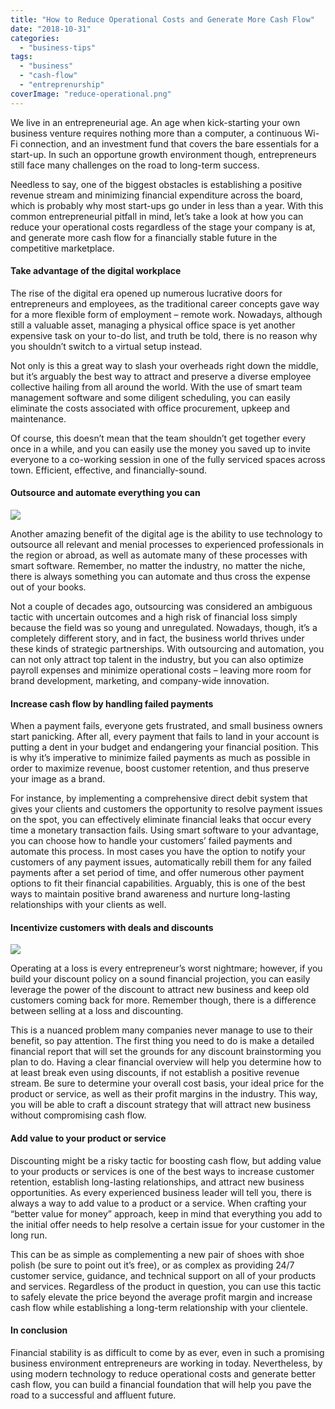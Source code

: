 ```yaml
---
title: "How to Reduce Operational Costs and Generate More Cash Flow"
date: "2018-10-31"
categories: 
  - "business-tips"
tags: 
  - "business"
  - "cash-flow"
  - "entreprenurship"
coverImage: "reduce-operational.png"
---
```


We live in an entrepreneurial age. An age when kick-starting your own business venture requires nothing more than a computer, a continuous Wi-Fi connection, and an investment fund that covers the bare essentials for a start-up. In such an opportune growth environment though, entrepreneurs still face many challenges on the road to long-term success.

Needless to say, one of the biggest obstacles is establishing a positive revenue stream and minimizing financial expenditure across the board, which is probably why most start-ups go under in less than a year. With this common entrepreneurial pitfall in mind, let’s take a look at how you can reduce your operational costs regardless of the stage your company is at, and generate more cash flow for a financially stable future in the competitive marketplace.

#### Take advantage of the digital workplace

The rise of the digital era opened up numerous lucrative doors for entrepreneurs and employees, as the traditional career concepts gave way for a more flexible form of employment – remote work. Nowadays, although still a valuable asset, managing a physical office space is yet another expensive task on your to-do list, and truth be told, there is no reason why you shouldn’t switch to a virtual setup instead.

Not only is this a great way to slash your overheads right down the middle, but it’s arguably the best way to attract and preserve a diverse employee collective hailing from all around the world. With the use of smart team management software and some diligent scheduling, you can easily eliminate the costs associated with office procurement, upkeep and maintenance.

Of course, this doesn’t mean that the team shouldn’t get together every once in a while, and you can easily use the money you saved up to invite everyone to a co-working session in one of the fully serviced spaces across town. Efficient, effective, and financially-sound.

#### Outsource and automate everything you can

![](images/ExW91ys.jpg)

Another amazing benefit of the digital age is the ability to use technology to outsource all relevant and menial processes to experienced professionals in the region or abroad, as well as automate many of these processes with smart software. Remember, no matter the industry, no matter the niche, there is always something you can automate and thus cross the expense out of your books.

Not a couple of decades ago, outsourcing was considered an ambiguous tactic with uncertain outcomes and a high risk of financial loss simply because the field was so young and unregulated. Nowadays, though, it’s a completely different story, and in fact, the business world thrives under these kinds of strategic partnerships. With outsourcing and automation, you can not only attract top talent in the industry, but you can also optimize payroll expenses and minimize operational costs – leaving more room for brand development, marketing, and company-wide innovation.

#### Increase cash flow by handling failed payments

When a payment fails, everyone gets frustrated, and small business owners start panicking. After all, every payment that fails to land in your account is putting a dent in your budget and endangering your financial position. This is why it’s imperative to minimize failed payments as much as possible in order to maximize revenue, boost customer retention, and thus preserve your image as a brand.

For instance, by implementing a comprehensive direct debit system that gives your clients and customers the opportunity to resolve payment issues on the spot, you can effectively eliminate financial leaks that occur every time a monetary transaction fails. Using smart software to your advantage, you can choose how to handle your customers’ failed payments and automate this process. In most cases you have the option to notify your customers of any payment issues, automatically rebill them for any failed payments after a set period of time, and offer numerous other payment options to fit their financial capabilities. Arguably, this is one of the best ways to maintain positive brand awareness and nurture long-lasting relationships with your clients as well.

#### Incentivize customers with deals and discounts

![](images/04wrI3U.jpg)

Operating at a loss is every entrepreneur’s worst nightmare; however, if you build your discount policy on a sound financial projection, you can easily leverage the power of the discount to attract new business and keep old customers coming back for more. Remember though, there is a difference between selling at a loss and discounting.

This is a nuanced problem many companies never manage to use to their benefit, so pay attention. The first thing you need to do is make a detailed financial report that will set the grounds for any discount brainstorming you plan to do. Having a clear financial overview will help you determine how to at least break even using discounts, if not establish a positive revenue stream. Be sure to determine your overall cost basis, your ideal price for the product or service, as well as their profit margins in the industry. This way, you will be able to craft a discount strategy that will attract new business without compromising cash flow.

#### Add value to your product or service

Discounting might be a risky tactic for boosting cash flow, but adding value to your products or services is one of the best ways to increase customer retention, establish long-lasting relationships, and attract new business opportunities. As every experienced business leader will tell you, there is always a way to add value to a product or a service. When crafting your “better value for money” approach, keep in mind that everything you add to the initial offer needs to help resolve a certain issue for your customer in the long run.

This can be as simple as complementing a new pair of shoes with shoe polish (be sure to point out it’s free), or as complex as providing 24/7 customer service, guidance, and technical support on all of your products and services. Regardless of the product in question, you can use this tactic to safely elevate the price beyond the average profit margin and increase cash flow while establishing a long-term relationship with your clientele.

#### In conclusion

Financial stability is as difficult to come by as ever, even in such a promising business environment entrepreneurs are working in today. Nevertheless, by using modern technology to reduce operational costs and generate better cash flow, you can build a financial foundation that will help you pave the road to a successful and affluent future.
